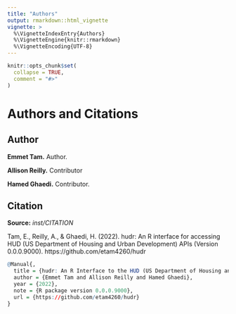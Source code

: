 ```yaml
---
title: "Authors"
output: rmarkdown::html_vignette
vignette: >
  %\VignetteIndexEntry{Authors}
  %\VignetteEngine{knitr::rmarkdown}
  %\VignetteEncoding{UTF-8}
---
```


```r
knitr::opts_chunk$set(
  collapse = TRUE,
  comment = "#>"
)
```

# Authors and Citations

## Author

**Emmet Tam.** Author. 

**Allison Reilly.** Contributor

**Hamed Ghaedi.** Contributor.

## Citation

**Source:**   *inst/CITATION*

Tam, E., Reilly, A., & Ghaedi, H. (2022). hudr: An R interface for accessing HUD
(US Department of Housing and Urban Development) APIs (Version 0.0.0.9000).
https://github.com/etam4260/hudr

``` r
@Manual{,
  title = {hudr: An R Interface to the HUD (US Department of Housing and Urban Development) APIs},
  author = {Emmet Tam and Allison Reilly and Hamed Ghaedi},
  year = {2022},
  note = {R package version 0.0.0.9000},
  url = {https://github.com/etam4260/hudr}
}
```
